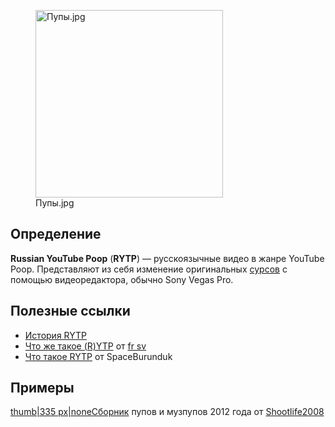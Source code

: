 [[File:Пупы.jpg|none|thumb|300x300px]]
==Определение==
'''Russian YouTube Poop''' ('''RYTP''') — русскоязычные видео в жанре YouTube Poop. Представляют из себя изменение оригинальных [http://ru.ruspoop.wikia.com/wiki/%D0%A2%D0%B5%D1%80%D0%BC%D0%B8%D0%BD%D1%8B сурсов] с помощью видеоредактора, обычно Sony Vegas Pro.
==Полезные ссылки==
*[[История RYTP]]
*[https://www.youtube.com/watch?v=P2250CFWUto Что же такое (R)YTP] от [[fr sv]]
*[https://youtu.be/OVX8VPU2t-8 Что такое RYTP] от SpaceBurunduk
==Примеры==
[[Файл:Сборник ПУПов|thumb|335 px|none]]Сборник пупов и музпупов 2012 года от [http://ru.ruspoop.wikia.com/wiki/Shootlife2008 Shootlife2008]